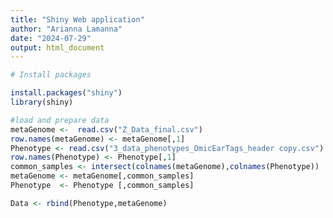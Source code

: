 ```yaml
---
title: "Shiny Web application"
author: "Arianna Lamanna"
date: "2024-07-29"
output: html_document
---
```


```r
# Install packages 

install.packages("shiny")
library(shiny)
```

```r
#load and prepare data 
metaGenome <-  read.csv("Z_Data_final.csv")
row.names(metaGenome) <- metaGenome[,1]
Phenotype <- read.csv("3_data_phenotypes_OmicEarTags_header copy.csv")
row.names(Phenotype) <- Phenotype[,1]
common_samples <- intersect(colnames(metaGenome),colnames(Phenotype))
metaGenome <- metaGenome[,common_samples]
Phenotype  <- Phenotype [,common_samples]

Data <- rbind(Phenotype,metaGenome)

```

